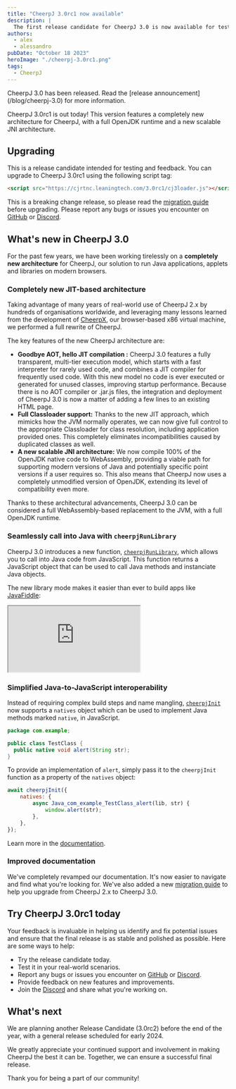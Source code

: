 ```yaml
---
title: "CheerpJ 3.0rc1 now available"
description: |
  The first release candidate for CheerpJ 3.0 is now available for testing and feedback. This version features a completely new architecture for CheerpJ, with a full OpenJDK runtime and a new scalable JNI architecture.
authors:
  - alex
  - alessandro
pubDate: "October 18 2023"
heroImage: "./cheerpj-3.0rc1.png"
tags:
  - CheerpJ
---
```



<Callout title="CheerpJ 3.0 now available" variant="important">
	CheerpJ 3.0 has been released. Read the [release
	announcement](/blog/cheerpj-3.0) for more information.
</Callout>

CheerpJ 3.0rc1 is out today! This version features a completely new architecture for CheerpJ, with a full OpenJDK runtime and a new scalable JNI architecture.

## Upgrading

This is a release candidate intended for testing and feedback. You can upgrade to CheerpJ 3.0rc1 using the following script tag:

```html
<script src="https://cjrtnc.leaningtech.com/3.0rc1/cj3loader.js"></script>
```

This is a breaking change release, so please read the [migration guide] before upgrading. Please report any bugs or issues you encounter on [GitHub] or [Discord].

[GitHub]: https://github.com/leaningtech/cheerpj-meta/issues
[Discord]: https://discord.leaningtech.com
[migration guide]: /cheerpj3/migrating-from-cheerpj2

## What's new in CheerpJ 3.0

For the past few years, we have been working tirelessly on a **completely new architecture** for CheerpJ, our solution to run Java applications, applets and libraries on modern browsers.

### Completely new JIT-based architecture

Taking advantage of many years of real-world use of CheerpJ 2.x by hundreds of organisations worldwide, and leveraging many lessons learned from the development of [CheerpX], our browser-based x86 virtual machine, we performed a full rewrite of CheerpJ.

The key features of the new CheerpJ architecture are:

- **Goodbye AOT, hello JIT compilation :** CheerpJ 3.0 features a fully transparent, multi-tier execution model, which starts with a fast interpreter for rarely used code, and combines a JIT compiler for frequently used code. With this new model no code is ever executed or generated for unused classes, improving startup performance. Because there is no AOT compiler or .jar.js files, the integration and deployment of CheerpJ 3.0 is now a matter of adding a few lines to an existing HTML page.
- **Full Classloader support:** Thanks to the new JIT approach, which mimicks how the JVM normally operates, we can now give full control to the appropriate Classloader for class resolution, including application provided ones. This completely eliminates incompatibilities caused by duplicated classes as well.
- **A new scalable JNI architecture:** We now compile 100% of the OpenJDK native code to WebAssembly, providing a viable path for supporting modern versions of Java and potentially specific point versions if a user requires so. This also means that CheerpJ now uses a completely unmodified version of OpenJDK, extending its level of compatibility even more.

Thanks to these architectural advancements, CheerpJ 3.0 can be considered a full WebAssembly-based replacement to the JVM, with a full OpenJDK runtime.

### Seamlessly call into Java with `cheerpjRunLibrary`

CheerpJ 3.0 introduces a new function, [`cheerpjRunLibrary`], which allows you to call into Java code from JavaScript. This function returns a JavaScript object that can be used to call Java methods and instanciate Java objects.

The new library mode makes it easier than ever to build apps like [JavaFiddle](https://javafiddle.leaningtech.com/):

<iframe
	src="https://javafiddle.leaningtech.com/N4IgLglmA2CmIC4QAlbWgewAQHcMCdoATXKACywGUcIA7AcxABoQBXAByIEMxYjEQAJgAMggMwBaAIzCJwgKwAVKQBYEqhPOEA6MVMEAtZiABmEOAGdEAbVDseZAQFkudbQCsuANy7GAxhi0vEECEAC27ARgWJ4+2lw4YNoAYoFgANwAOrThkfjRsVwAHtoWNAzaAFLJ+FxhsFk5EVEx3sWl5fRVADJcAEZojbkthSVldF2VAApctIPZw-mtPmOd2tQTAKqQ0FAQsBZDzUujHRPafQREsPjaAKIRYACeAEJXN43ZftBcFhZYLjoWFycHqQX+ACVWLRaP04FhgNksMisOxWH1dn4sBYwDwIFivBgICQwq5aAAKShgfATawAXSwXHw9AsAEoEUiUVyNgxtuY9gdtHRCQBrWC9Xj4clzHAAsnk1msxpcgC+2U5yLRGPxWEJxKw+GhCo5tC5XOmszQqKwAF4sDKsBa5tAFcqzZrSrAwG98NcpQ6Huxnj6-eSZEwsOHI8IIzJFZ9Te7Hb0BtAsGm7Q7Kim0OTMig0JgIwBhMiwG7sSoAQnzSo1ZugnrAqSC0tgspbYDzIEoNwgJnzEc72im3QAggBJAByEZUgnj9a57HiRCI5Ogddoi5R1Vq9SwJlt9vbjpqdVg3Z59CwsCKdXYcFrbvdJhXa-Ym6TB+09j8Itd27Iq+Fhet0GB+HigQQmgeJeLAigYNKrDoJ+SbAV6ABqEAWBAGIXtSrCwKhyJqrQpEgCqdIqkAA/embed?theme=dark"
	class="border border-stone-700 rounded-md w-full h-[40rem]"
></iframe>

### Simplified Java-to-JavaScript interoperability

Instead of requiring complex build steps and name mangling, [`cheerpjInit`] now supports a `natives` object which can be used to implement Java methods marked `native`, in JavaScript.

```java title="TestClass.java"
package com.example;

public class TestClass {
  public native void alert(String str);
}
```

To provide an implementation of `alert`, simply pass it to the `cheerpjInit` function as a property of the `natives` object:

```js
await cheerpjInit({
	natives: {
		async Java_com_example_TestClass_alert(lib, str) {
			window.alert(str);
		},
	},
});
```

Learn more in the [documentation](/cheerpj3/guides/Implementing-Java-native-methods-in-JavaScript).

### Improved documentation

We've completely revamped our documentation. It's now easier to navigate and find what you're looking for. We've also added a new [migration guide] to help you upgrade from CheerpJ 2.x to CheerpJ 3.0.

[CheerpX]: /cheerpx
[`cheerpjRunLibrary`]: /cheerpj3/reference/cheerpjRunLibrary
[`cheerpjInit`]: /cheerpj3/reference/cheerpjInit

## Try CheerpJ 3.0rc1 today


<LinkButton
	type="primary"
	href="https://cheerpj.com/docs/getting-started"
	label="Get started"
	iconRight="mi:arrow-right"
/>

<LinkButton
	type="secondary"
	href="/cheerpj3/migrating-from-cheerpj2"
	label="Migration guide"
/>

Your feedback is invaluable in helping us identify and fix potential issues and
ensure that the final release is as stable and polished as possible. Here are
some ways to help:

- Try the release candidate today.
- Test it in your real-world scenarios.
- Report any bugs or issues you encounter on [GitHub] or [Discord].
- Provide feedback on new features and improvements.
- Join the [Discord] and share what you're working on.

## What's next

We are planning another Release Candidate (3.0rc2) before the end of the year, with a general release scheduled for early 2024.

We greatly appreciate your continued support and involvement in making CheerpJ the best it can be. Together, we can ensure a successful final release.

Thank you for being a part of our community!
